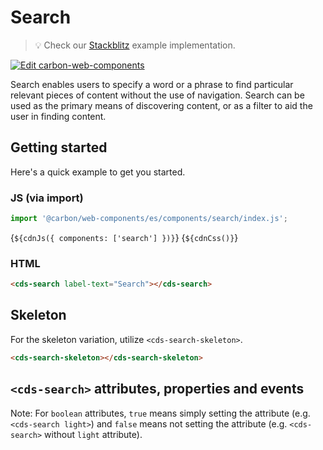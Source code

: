 
<Meta of={SearchStories} />

# Search

> 💡 Check our
> [Stackblitz](https://stackblitz.com/github/carbon-design-system/carbon-for-ibm-dotcom/tree/main/packages/web-components/examples/stackblitz/basic/components/search)
> example implementation.

[![Edit carbon-web-components](https://developer.stackblitz.com/img/open_in_stackblitz.svg)](https://stackblitz.com/github/carbon-design-system/carbon-for-ibm-dotcom/tree/main/packages/carbon-web-components/examples/stackblitz/basic/components/search)

Search enables users to specify a word or a phrase to find particular relevant
pieces of content without the use of navigation. Search can be used as the
primary means of discovering content, or as a filter to aid the user in finding
content.

## Getting started

Here's a quick example to get you started.

### JS (via import)

```javascript
import '@carbon/web-components/es/components/search/index.js';
```

<Markdown>{`${cdnJs({ components: ['search'] })}`}</Markdown>
<Markdown>{`${cdnCss()}`}</Markdown>

### HTML

```html
<cds-search label-text="Search"></cds-search>
```

## Skeleton

For the skeleton variation, utilize `<cds-search-skeleton>`.

```html
<cds-search-skeleton></cds-search-skeleton>
```

## `<cds-search>` attributes, properties and events

Note: For `boolean` attributes, `true` means simply setting the attribute (e.g.
`<cds-search light>`) and `false` means not setting the attribute (e.g.
`<cds-search>` without `light` attribute).

<ArgsTable of="cds-search" />
